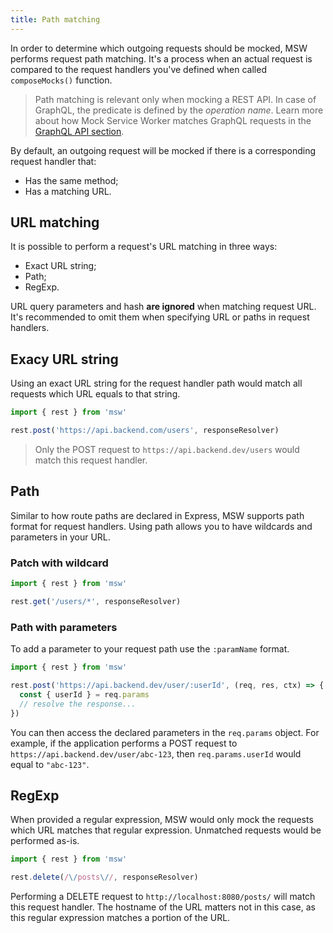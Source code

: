 ```yaml
---
title: Path matching
---
```


In order to determine which outgoing requests should be mocked, MSW performs request path matching. It's a process when an actual request is compared to the request handlers you've defined when called `composeMocks()` function.

> Path matching is relevant only when mocking a REST API. In case of GraphQL, the predicate is defined by the _operation name_. Learn more about how Mock Service Worker matches GraphQL requests in the [GraphQL API section](/docs/api/graphql).

By default, an outgoing request will be mocked if there is a corresponding request handler that:

- Has the same method;
- Has a matching URL.

## URL matching

It is possible to perform a request's URL matching in three ways:

- Exact URL string;
- Path;
- RegExp.

<Hint>
  URL query parameters and hash <strong>are ignored</strong> when matching
  request URL. It's recommended to omit them when specifying URL or paths in
  request handlers.
</Hint>

## Exacy URL string

Using an exact URL string for the request handler path would match all requests which URL equals to that string.

```js
import { rest } from 'msw'

rest.post('https://api.backend.com/users', responseResolver)
```

> Only the POST request to `https://api.backend.dev/users` would match this request handler.

## Path

Similar to how route paths are declared in Express, MSW supports path format for request handlers. Using path allows you to have wildcards and parameters in your URL.

### Patch with wildcard

```js
import { rest } from 'msw'

rest.get('/users/*', responseResolver)
```

### Path with parameters

To add a parameter to your request path use the `:paramName` format.

```js
import { rest } from 'msw'

rest.post('https://api.backend.dev/user/:userId', (req, res, ctx) => {
  const { userId } = req.params
  // resolve the response...
})
```

You can then access the declared parameters in the `req.params` object. For example, if the application performs a POST request to `https://api.backend.dev/user/abc-123`, then `req.params.userId` would equal to `"abc-123"`.

## RegExp

When provided a regular expression, MSW would only mock the requests which URL matches that regular expression. Unmatched requests would be performed as-is.

```js
import { rest } from 'msw'

rest.delete(/\/posts\//, responseResolver)
```

Performing a DELETE request to `http://localhost:8080/posts/` will match this request handler. The hostname of the URL matters not in this case, as this regular expression matches a portion of the URL.
